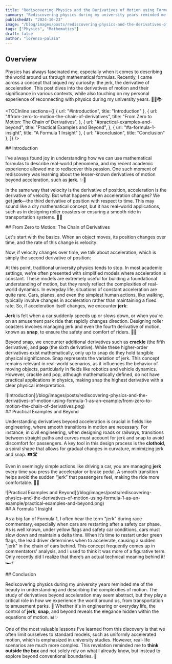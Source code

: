 ```yaml
---
title: "Rediscovering Physics and the Derivatives of Motion using Formula 1 as an Example"
summary: "Rediscovering physics during my university years reminded me to think outside the box and explore beyond conventional boundaries. Here we dive into the other derivatives of motion beyond acceleration and their significance in various contexts."
publishedAt: "2024-10-23"
image: "/blog/images/posts/rediscovering-physics-and-the-derivatives-of-motion-using-formula-1-as-an-example/f1.jpg"
tags: ["Physics", "Mathematics"]
draft: false
author: "lorenzo-palaia"
---
```


## Overview

Physics has always fascinated me, especially when it comes to describing the world around us through mathematical formulas. Recently, I came across a concept that piqued my curiosity: the jerk, the derivative of acceleration. This post dives into the derivatives of motion and their significance in various contexts, while also touching on my personal experience of reconnecting with physics during my university years. 🧑‍🔬📚

<TOCInline
  sections={[
    { url: "#introduction", title: "Introduction" },
    {
      url: "#from-zero-to-motion-the-chain-of-derivatives",
      title: "From Zero to Motion: The Chain of Derivatives",
    },
    {
      url: "#practical-examples-and-beyond",
      title: "Practical Examples and Beyond",
    },
    { url: "#a-formula-1-insight", title: "A Formula 1 Insight" },
    { url: "#conclusion", title: "Conclusion" },
  ]}
/>

<section id="introduction">
## Introduction

I’ve always found joy in understanding how we can use mathematical formulas to describe real-world phenomena, and my recent academic experience allowed me to rediscover this passion. One such moment of rediscovery was learning about the lesser-known derivatives of motion beyond acceleration, such as **jerk**. ✨📖

In the same way that velocity is the derivative of position, acceleration is the derivative of velocity. But what happens when acceleration changes? We get **jerk**—the third derivative of position with respect to time. This may sound like a dry mathematical concept, but it has real-world applications, such as in designing roller coasters or ensuring a smooth ride in transportation systems. 🎢🚗

</section>

<section id="from-zero-to-motion-the-chain-of-derivatives">
## From Zero to Motion: The Chain of Derivatives

Let's start with the basics. When an object moves, its position changes over time, and the rate of this change is velocity:

<LatexCompiler formula="$$v = \frac{dx}{dt}$$" />

Now, if velocity changes over time, we talk about acceleration, which is simply the second derivative of position:

<LatexCompiler formula="$$a = \frac{dv}{dt} = \frac{d^2x}{dt^2}$$" />

At this point, traditional university physics tends to stop. In most academic settings, we're often presented with simplified models where acceleration is constant. These models are extremely useful for building a foundational understanding of motion, but they rarely reflect the complexities of real-world dynamics. In everyday life, situations of constant acceleration are quite rare. Cars, planes, and even the simplest human actions, like walking, typically involve changes in acceleration rather than maintaining a fixed rate. So, if acceleration itself changes, we encounter **jerk**:

<LatexCompiler formula="$$j = \frac{da}{dt} = \frac{d^3x}{dt^3}$$" />

**Jerk** is felt when a car suddenly speeds up or slows down, or when you're on an amusement park ride that rapidly changes direction. Designing roller coasters involves managing jerk and even the fourth derivative of motion, known as **snap**, to ensure the safety and comfort of riders. 🚀🎡

Beyond snap, we encounter additional derivatives such as **crackle** (the fifth derivative), and **pop** (the sixth derivative). While these higher-order derivatives exist mathematically, only up to snap do they hold tangible physical significance. Snap represents the variation of jerk. This concept remains relevant in real-world scenarios, as it influences the behavior of moving objects, particularly in fields like robotics and vehicle dynamics. However, crackle and pop, although mathematically defined, do not have practical applications in physics, making snap the highest derivative with a clear physical interpretation.

<div style={{ textAlign: "center" }}>
  ![Introduction](/blog/images/posts/rediscovering-physics-and-the-derivatives-of-motion-using-formula-1-as-an-example/from-zero-to-motion-the-chain-of-derivatives.png)
</div>
</section>

<section id="practical-examples-and-beyond">
## Practical Examples and Beyond

Understanding derivatives beyond acceleration is crucial in fields like engineering, where smooth transitions in motion are necessary. For instance, in civil engineering, when designing roads or railways, transitions between straight paths and curves must account for jerk and snap to avoid discomfort for passengers. A key tool in this design process is the **clothoid**, a spiral shape that allows for gradual changes in curvature, minimizing jerk and snap. 🛤️🛣️

Even in seemingly simple actions like driving a car, you are managing **jerk** every time you press the accelerator or brake pedal. A smooth transition helps avoid the sudden “jerk” that passengers feel, making the ride more comfortable. 🚗💨

<div style={{ textAlign: "center" }}>
  ![Practical Examples and
  Beyond](/blog/images/posts/rediscovering-physics-and-the-derivatives-of-motion-using-formula-1-as-an-example/practical-examples-and-beyond.png)
</div>
</section>

<section id="a-formula-1-insight">
## A Formula 1 Insight

As a big fan of Formula 1, I often hear the term "jerk" during race commentary, especially when cars are restarting after a safety car phase. As is well known, under yellow flags and safety car conditions, cars must slow down and maintain a delta time. When it’s time to restart under green flags, the lead driver determines when to accelerate, causing a sudden "jerk" in the chain of cars behind. This concept frequently comes up in commentators' analysis, and I used to think it was more of a figurative term. Only recently did I realize that there’s an actual technical meaning behind it! 🏎️⚡

</section>

<section id="conclusion">
## Conclusion

Rediscovering physics during my university years reminded me of the beauty in understanding and describing the complexities of motion. The study of derivatives beyond acceleration may seem abstract, but they play a critical role in how we experience the world around us, from transportation to amusement parks. 🎢 Whether it's in engineering or everyday life, the control of **jerk**, **snap**, and beyond reveals the elegance hidden within the equations of motion. 📊✨

One of the most valuable lessons I’ve learned from this discovery is that we often limit ourselves to standard models, such as uniformly accelerated motion, which is emphasized in university studies. However, real-life scenarios are much more complex. This revelation reminded me to **think outside the box** and not solely rely on what I already know, but instead to explore beyond conventional boundaries. 🚀

</section>
